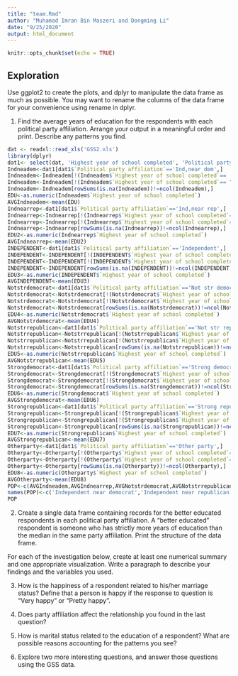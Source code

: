 ```yaml
---
title: "team.Rmd"
author: "Muhamad Imran Bin Maszeri and Dongming Li"
date: "9/25/2020"
output: html_document
---
```


```r
knitr::opts_chunk$set(echo = TRUE)
```

## Exploration

Use ggplot2 to create the plots, and dplyr to manipulate the data frame as much as possible. You may want to rename the columns of the data frame for your convenience using rename in dplyr.

1. Find the average years of education for the respondents with each political party affiliation. Arrange your output in a meaningful order and print. Describe any patterns you find.
```r
dat <- readxl::read_xls('GSS2.xls')
library(dplyr)
dat1<- select(dat, 'Highest year of school completed', 'Political party affiliation')
Indneadem<-dat1[dat1$`Political party affiliation`=='Ind,near dem',]
Indneadem<-Indneadem[!(Indneadem$`Highest year of school completed`== 'No answer'),]
Indneadem<-Indneadem[!(Indneadem$`Highest year of school completed`== "Don't know"),]
Indneadem<-Indneadem[rowSums(is.na(Indneadem))!=ncol(Indneadem),]
EDU<-as.numeric(Indneadem$`Highest year of school completed`)
AVGIndneadem<-mean(EDU)
Indnearrep<-dat1[dat1$`Political party affiliation`=='Ind,near rep',]
Indnearrep<-Indnearrep[!(Indnearrep$`Highest year of school completed`== 'No answer'),]
Indnearrep<-Indnearrep[!(Indnearrep$`Highest year of school completed`== "Don't know"),]
Indnearrep<-Indnearrep[rowSums(is.na(Indnearrep))!=ncol(Indnearrep),]
EDU2<-as.numeric(Indnearrep$`Highest year of school completed`)
AVGIndnearrep<-mean(EDU2)
INDEPENDENT<-dat1[dat1$`Political party affiliation`=='Independent',]
INDEPENDENT<-INDEPENDENT[!(INDEPENDENT$`Highest year of school completed`== 'No answer'),]
INDEPENDENT<-INDEPENDENT[!(INDEPENDENT$`Highest year of school completed`== "Don't know"),]
INDEPENDENT<-INDEPENDENT[rowSums(is.na(INDEPENDENT))!=ncol(INDEPENDENT),]
EDU3<-as.numeric(INDEPENDENT$`Highest year of school completed`)
AVGINDEPENDENT<-mean(EDU3)
Notstrdemocrat<-dat1[dat1$`Political party affiliation`=='Not str democrat',]
Notstrdemocrat<-Notstrdemocrat[!(Notstrdemocrat$`Highest year of school completed`== 'No answer'),]
Notstrdemocrat<-Notstrdemocrat[!(Notstrdemocrat$`Highest year of school completed`== "Don't know"),]
Notstrdemocrat<-Notstrdemocrat[rowSums(is.na(Notstrdemocrat))!=ncol(Notstrdemocrat),]
EDU4<-as.numeric(Notstrdemocrat$`Highest year of school completed`)
AVGNotstrdemocrat<-mean(EDU4)
Notstrrepublican<-dat1[dat1$`Political party affiliation`=='Not str republican',]
Notstrrepublican<-Notstrrepublican[!(Notstrrepublican$`Highest year of school completed`== 'No answer'),]
Notstrrepublican<-Notstrrepublican[!(Notstrrepublican$`Highest year of school completed`== "Don't know"),]
Notstrrepublican<-Notstrrepublican[rowSums(is.na(Notstrrepublican))!=ncol(Notstrrepublican),]
EDU5<-as.numeric(Notstrrepublican$`Highest year of school completed`)
AVGNotstrrepublican<-mean(EDU5)
Strongdemocrat<-dat1[dat1$`Political party affiliation`=='Strong democrat',]
Strongdemocrat<-Strongdemocrat[!(Strongdemocrat$`Highest year of school completed`== 'No answer'),]
Strongdemocrat<-Strongdemocrat[!(Strongdemocrat$`Highest year of school completed`== "Don't know"),]
Strongdemocrat<-Strongdemocrat[rowSums(is.na(Strongdemocrat))!=ncol(Strongdemocrat),]
EDU6<-as.numeric(Strongdemocrat$`Highest year of school completed`)
AVGStrongdemocrat<-mean(EDU6)
Strongrepublican<-dat1[dat1$`Political party affiliation`=='Strong republican',]
Strongrepublican<-Strongrepublican[!(Strongrepublican$`Highest year of school completed`== 'No answer'),]
Strongrepublican<-Strongrepublican[!(Strongrepublican$`Highest year of school completed`== "Don't know"),]
Strongrepublican<-Strongrepublican[rowSums(is.na(Strongrepublican))!=ncol(Strongrepublican),]
EDU7<-as.numeric(Strongrepublican$`Highest year of school completed`)
AVGStrongrepublican<-mean(EDU7)
Otherparty<-dat1[dat1$`Political party affiliation`=='Other party',]
Otherparty<-Otherparty[!(Otherparty$`Highest year of school completed`== 'No answer'),]
Otherparty<-Otherparty[!(Otherparty$`Highest year of school completed`== "Don't know"),]
Otherparty<-Otherparty[rowSums(is.na(Otherparty))!=ncol(Otherparty),]
EDU8<-as.numeric(Otherparty$`Highest year of school completed`)
AVGOtherparty<-mean(EDU8)
POP<-c(AVGIndneadem,AVGIndnearrep,AVGNotstrdemocrat,AVGNotstrrepublican,AVGStrongdemocrat,AVGStrongrepublican,AVGINDEPENDENT,AVGOtherparty)
names(POP)<-c('Independent near democrat','Independent near republican','Not strong democrat','Not strong republican','Strong democrat','Strong republican','Independent','Other')
POP
```

2. Create a single data frame containing records for the better educated respondents in each political party affiliation. A “better educated” respondent is someone who has strictly more years of education than the median in the same party affiliation. Print the structure of the data frame.

For each of the investigation below, create at least one numerical summary and one appropriate visualization. Write a paragraph to describe your findings and the variables you used.

3. How is the happiness of a respondent related to his/her marriage status? Define that a person is happy if the response to question is “Very happy” or “Pretty happy”.

4. Does party affiliation affect the relationship you found in the last question?

5. How is marital status related to the education of a respondent? What are possible reasons accounting for the patterns you see?

6. Explore two more interesting questions, and answer those questions using the GSS data.